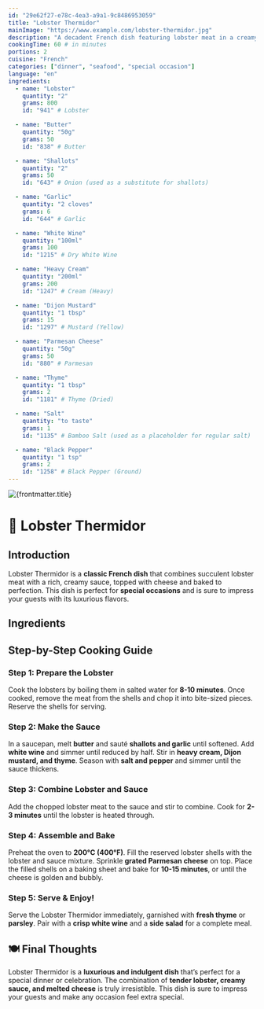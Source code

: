 ```yaml
---
id: "29e62f27-e78c-4ea3-a9a1-9c8486953059"
title: "Lobster Thermidor"
mainImage: "https://www.example.com/lobster-thermidor.jpg"
description: "A decadent French dish featuring lobster meat in a creamy, cheesy sauce, baked to perfection."
cookingTime: 60 # in minutes
portions: 2
cuisine: "French"
categories: ["dinner", "seafood", "special occasion"]
language: "en"
ingredients:
  - name: "Lobster"
    quantity: "2"
    grams: 800
    id: "941" # Lobster

  - name: "Butter"
    quantity: "50g"
    grams: 50
    id: "838" # Butter

  - name: "Shallots"
    quantity: "2"
    grams: 50
    id: "643" # Onion (used as a substitute for shallots)

  - name: "Garlic"
    quantity: "2 cloves"
    grams: 6
    id: "644" # Garlic

  - name: "White Wine"
    quantity: "100ml"
    grams: 100
    id: "1215" # Dry White Wine

  - name: "Heavy Cream"
    quantity: "200ml"
    grams: 200
    id: "1247" # Cream (Heavy)

  - name: "Dijon Mustard"
    quantity: "1 tbsp"
    grams: 15
    id: "1297" # Mustard (Yellow)

  - name: "Parmesan Cheese"
    quantity: "50g"
    grams: 50
    id: "880" # Parmesan

  - name: "Thyme"
    quantity: "1 tbsp"
    grams: 2
    id: "1181" # Thyme (Dried)

  - name: "Salt"
    quantity: "to taste"
    grams: 1
    id: "1135" # Bamboo Salt (used as a placeholder for regular salt)

  - name: "Black Pepper"
    quantity: "1 tsp"
    grams: 2
    id: "1258" # Black Pepper (Ground)
---
```



<img src={frontmatter.mainImage} alt={frontmatter.title} />

# 🦞 Lobster Thermidor

<RecipeRating slug={frontmatter.slug} />

## Introduction

Lobster Thermidor is a **classic French dish** that combines succulent lobster meat with a rich, creamy sauce, topped with cheese and baked to perfection. This dish is perfect for **special occasions** and is sure to impress your guests with its luxurious flavors.

## Ingredients

<IngredientsList
  ingredients={frontmatter.ingredients}
  portions={frontmatter.portions}
/>

## Step-by-Step Cooking Guide

### Step 1: Prepare the Lobster

Cook the lobsters by boiling them in salted water for **8-10 minutes**. Once cooked, remove the meat from the shells and chop it into bite-sized pieces. Reserve the shells for serving.

<CookingStep action="boiling" />

### Step 2: Make the Sauce

In a saucepan, melt **butter** and sauté **shallots and garlic** until softened. Add **white wine** and simmer until reduced by half. Stir in **heavy cream, Dijon mustard, and thyme**. Season with **salt and pepper** and simmer until the sauce thickens.

<CookingStep action="stewing" />

### Step 3: Combine Lobster and Sauce

Add the chopped lobster meat to the sauce and stir to combine. Cook for **2-3 minutes** until the lobster is heated through.

<CookingStep action="stirring" />

### Step 4: Assemble and Bake

Preheat the oven to **200°C (400°F)**. Fill the reserved lobster shells with the lobster and sauce mixture. Sprinkle **grated Parmesan cheese** on top. Place the filled shells on a baking sheet and bake for **10-15 minutes**, or until the cheese is golden and bubbly.

<CookingStep action="oven" />

### Step 5: Serve & Enjoy!

Serve the Lobster Thermidor immediately, garnished with **fresh thyme** or **parsley**. Pair with a **crisp white wine** and a **side salad** for a complete meal.

## 🍽 Final Thoughts

Lobster Thermidor is a **luxurious and indulgent dish** that’s perfect for a special dinner or celebration. The combination of **tender lobster, creamy sauce, and melted cheese** is truly irresistible. This dish is sure to impress your guests and make any occasion feel extra special.

<NutritionFacts ingredients={frontmatter.ingredients} />
